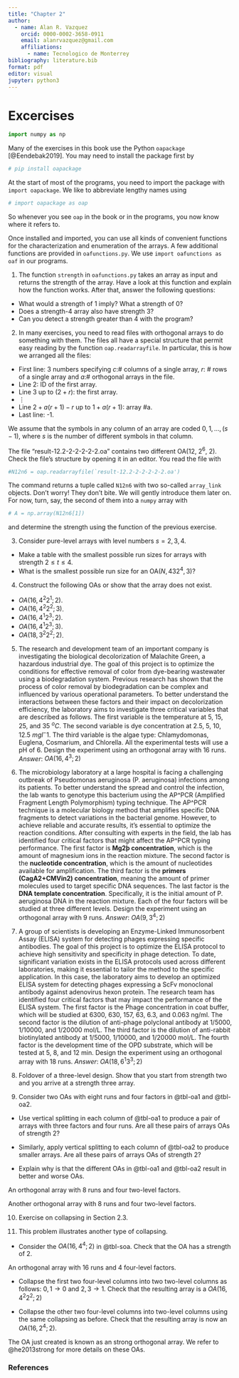 ```yaml
---
title: "Chapter 2"
author: 
  - name: Alan R. Vazquez
    orcid: 0000-0002-3658-0911
    email: alanrvazquez@gmail.com
    affiliations:
      - name: Tecnologico de Monterrey
bibliography: literature.bib 
format: pdf
editor: visual
jupyter: python3
---
```


# Excercises

```python
import numpy as np
```

Many of the exercises in this book use the Python `oapackage` [@Eendebak2019]. You may need to install the package first by

```python
# pip install oapackage
```

At the start of most of the programs, you need to import the package with `import oapackage`. We like to abbreviate lengthy names using

```python
# import oapackage as oap
```

So whenever you see `oap` in the book or in the programs, you now know where it refers to.

Once installed and imported, you can use all kinds of convenient functions for the characterization and enumeration of the arrays. A few additional functions are provided in `oafunctions.py`. We use `import oafunctions as oaf` in our programs.

1.  The function `strength` in `oafunctions.py` takes an array as input and returns the strength of the array. Have a look at this function and explain how the function works. After that, answer the following questions:

-   What would a strength of 1 imply? What a strength of 0?
-   Does a strength-4 array also have strength 3?
-   Can you detect a strength greater than 4 with the program?

2.  In many exercises, you need to read files with orthogonal arrays to do something with them. The files all have a special structure that permit easy reading by the function `oap.readarrayfile`. In particular, this is how we arranged all the files:

-   First line: 3 numbers specifying $c$:# columns of a single array, $r$: \# rows of a single array and $a$:# orthogonal arrays in the file.
-   Line 2: ID of the first array.
-   Line 3 up to $(2+r)$: the first array.
-   $\vdots$
-   Line $2+a(r+1)-r$ up to $1+a(r+1)$: array #a.
-   Last line: -1.

We assume that the symbols in any column of an array are coded $0,1,\ldots,(s-1)$, where $s$ is the number of different symbols in that column.

The file "result-12.2-2-2-2-2-2.oa" contains two different OA(12, $2^6$, 2). Check the file's structure by opening it in an editor. You read the file with

```python
#N12n6 = oap.readarrayfile(`result-12.2-2-2-2-2-2.oa')
```

The command returns a tuple called `N12n6` with two so-called `array_link` objects. Don't worry! They don't bite. We will gently introduce them later on. For now, turn, say, the second of them into a `numpy` array with

```python
# A = np.array(N12n6[1]) 
```

and determine the strength using the function of the previous exercise.

3.  Consider pure-level arrays with level numbers $s=2,3,4$.

-   Make a table with the smallest possible run sizes for arrays with strength $2 \le t \le 4$.
-   What is the smallest possible run size for an OA($N, 4 3 2^4, 3$)?

4.  Construct the following OAs or show that the array does not exist.

-   $OA(16, 4^2 2^1; 2)$.
-   $OA(16, 4^2  2^2; 3)$.
-   $OA(16, 4^1  2^3; 2)$.
-   $OA(16, 4^1  2^3; 3)$.
-   $OA(18, 3^2 2^2; 2)$.

5.  The research and development team of an important company is investigating the biological decolorization of Malachite Green, a hazardous industrial dye. The goal of this project is to optimize the conditions for effective removal of color from dye-bearing wastewater using a biodegradation system. Previous research has shown that the process of color removal by biodegradation can be complex and influenced by various 
operational parameters. To better understand the interactions between these factors and their impact on decolorization efficiency, the laboratory aims to investigate three critical variables that are described as follows. The first variable is the temperature at 5, 15, 25, and 35 $^oC$. The second variable is dye concentration at 2.5, 5, 10, 12.5 $mg l^-1$. The third variable is the algae type: Chlamydomonas, Euglena, Cosmarium, and Chlorella. All the experimental tests will use a pH of 6. Design the experiment using an orthogonal array with 16 runs. *Answer*: $OA(16, 4^3; 2)$

6.  The microbiology laboratory at a large hospital is facing a challenging outbreak of Pseudomonas aeruginosa (P. aeruginosa) infections among its patients. To better understand the spread and control the infection, the lab wants to genotype this bacterium using the AP^PCR (Amplified Fragment Length Polymorphism) typing technique. The AP^PCR technique is a molecular biology method that amplifies specific DNA fragments to detect variations in the bacterial genome. However, to achieve reliable and accurate results, it's essential to optimize the reaction conditions. After consulting with experts in the field, the lab has identified four critical factors that might affect the AP^PCR typing performance. The first factor is **Mg2þ concentration**, which is the amount of magnesium ions in the reaction mixture. The second factor is the **nucleotide concentration**, which is the amount of nucleotides available for amplification. The third factor is the **primers (CagA2+CMVin2) concentration**, meaning the amount of primer molecules used to target specific DNA sequences. The last factor is the **DNA template concentration**. Specifically, it is the initial amount of P. aeruginosa DNA in the reaction mixture. Each of the four factors will be studied at three different levels. Design the experiment using an orthogonal array with 9 runs. *Answer*: $OA(9, 3^4; 2)$

7.  A group of scientists is developing an Enzyme-Linked Immunosorbent Assay (ELISA) system for detecting phages expressing specific antibodies. The goal of this project is to optimize the ELISA protocol to achieve high sensitivity and specificity in phage detection. To date, significant variation exists in the ELISA protocols used across different laboratories, making it  essential to tailor the method to the specific application. In this case, the laboratory aims to develop an optimized ELISA system for detecting phages expressing a ScFv monoclonal antibody against adenovirus hexon protein. The research team has identified four critical factors that may impact the performance of the ELISA system. The first factor is the Phage concentration in coat buffer, which will be studied at 6300, 630, 157, 63, 6.3, and 0.063 ng/ml. The second  factor is the dilution of anti-phage polyclonal antibody at 1/5000, 1/10000, and 1/20000 mol/L. The third factor is the dilution of anti-rabbit biotinylated antibody at 1/5000, 1/10000, and 1/20000 mol/L. The fourth factor is the development time of the OPD substrate, which will be tested at 5, 8, and 12 min. Design the experiment using an orthogonal array with 18 runs. *Answer*: $OA(18, 6^1 3^3; 2)$

8. Foldover of a three-level design. Show that you start from strength two and you arrive at a strength three array.

9. Consider two OAs with eight runs and four factors in @tbl-oa1 and @tbl-oa2.

- Use vertical splitting in each column of @tbl-oa1 to produce a pair of arrays with three factors and four runs. Are all these pairs of arrays OAs of strength 2?

- Similarly, apply vertical splitting to each column of @tbl-oa2 to produce smaller arrays. Are all these pairs of arrays OAs of strength 2?

- Explain why is that the different OAs in @tbl-oa1 and @tbl-oa2 result in better and worse OAs.

::: {#tbl-oa1}
```{=latex}
\begin{table}
\begin{center}
\begin{tabular}{cccc}
0	&	1	&	1	&	0 \\
1	&	0	&	1	&	0  \\
0	&	0	&	0	&	0  \\
1	&	1	&	0	&	0  \\
0	&	1	&	0	&	1  \\
1	&	0	&	0	&	1  \\
0	&	0	&	1	&	1  \\
1	&	1	&	1	&	1  \\
\end{tabular}
\end{center}
\end{table}
```
An orthogonal array with 8 runs and four two-level factors.
:::

::: {#tbl-oa2}
```{=latex}
\begin{table}
\begin{center}
\begin{tabular}{cccc}
0	&	1	&	1	&	0 \\
1	&	0	&	1	&	0 \\
0	&	0	&	0	&	1 \\
1	&	1	&	0	&	1 \\
0	&	1	&	0	&	0 \\
1	&	0	&	0	&	0 \\
0	&	0	&	1	&	1 \\
1	&	1	&	1	&	1 \\
\end{tabular}
\end{center}
\end{table}
```
Another orthogonal array with 8 runs and four two-level factors.
:::



10. Exercise on collapsing in Section 2.3. 

11.  This problem illustrates another type of collapsing.

- Consider the $OA(16, 4^4; 2)$ in @tbl-soa. Check that the OA has a strength of 2.

::: {#tbl-soa}
```{=latex}
\begin{table}
\begin{center}
\begin{tabular}{cccc}
2	&	2	&	2	&	2	\\
1	&	1	&	1	&	2	\\
0	&	2	&	2	&	1	\\
3	&	1	&	1	&	1	\\
2	&	0	&	2	&	0	\\
1	&	3	&	1	&	0	\\
0	&	0	&	2	&	3	\\
3	&	3	&	1	&	3	\\
2	&	2	&	0	&	2	\\
1	&	1	&	3	&	2	\\
0	&	2	&	0	&	1	\\
3	&	1	&	3	&	1	\\
2	&	0	&	0	&	0	\\
1	&	3	&	3	&	0	\\
0	&	0	&	0	&	3	\\
3	&	3	&	3	&	3	\\
\end{tabular}
\end{center}
\end{table}
```
An orthogonal array with 16 runs and 4 four-level factors.
:::

- Collapse the first two four-level columns into two two-level columns as follows: $0, 1 \rightarrow 0$ and $2, 3 \rightarrow 1$. Check that the resulting array is a $OA(16, 4^2 2^2; 2)$

- Collapse the other two four-level columns into two-level columns using the same collapsing as before. Check that the resulting array is now an $OA(16, 2^4; 2)$.

The OA just created is known as an strong orthogonal array. We refer to @he2013strong for more details on these OAs. 



### References
